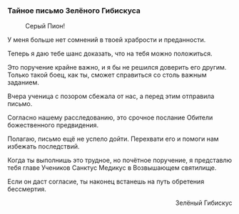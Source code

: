 ===Тайное письмо Зелёного Гибискуса===
:Серый Пион!
:
У меня больше нет сомнений в твоей храбрости и преданности.
:
Теперь я даю тебе шанс доказать, что на тебя можно положиться.
:
Это поручение крайне важно, и я бы не решился доверить его другим. Только такой боец, как ты, сможет справиться со столь важным заданием.
:
Вчера ученица с позором сбежала от нас, а перед этим отправила письмо.
:
Согласно нашему расследованию, это срочное послание Обители божественного предвидения.
:
Полагаю, письмо ещё не успело дойти. Перехвати его и помоги нам избежать последствий.
:
Когда ты выполнишь это трудное, но почётное поручение, я представлю тебя главе Учеников Санктус Медикус в Возвышающем святилище.
:
Если он даст согласие, ты наконец встанешь на путь обретения бессмертия.
:<div align="right">Зелёный Гибискус</div>
